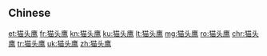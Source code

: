 {{also|貓頭鷹}}
==Chinese==
{{zh-see|貓頭鷹}}

[[et:猫头鹰]]
[[fr:猫头鹰]]
[[kn:猫头鹰]]
[[ku:猫头鹰]]
[[lt:猫头鹰]]
[[mg:猫头鹰]]
[[ro:猫头鹰]]
[[chr:猫头鹰]]
[[tr:猫头鹰]]
[[uk:猫头鹰]]
[[zh:猫头鹰]]